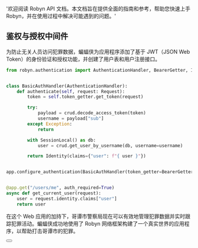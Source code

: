   '欢迎阅读 Robyn API 文档。本文档旨在提供全面的指南和参考，帮助您快速上手 Robyn，并在使用过程中解决可能遇到的问题。'

## 鉴权与授权中间件

为防止无关人员访问犯罪数据，蝙蝠侠为应用程序添加了基于 JWT（JSON Web Token）的身份验证和授权功能，并创建了用户表和用户注册接口。

```python {{ title: '设置鉴权中间件' }}
from robyn.authentication import AuthenticationHandler, BearerGetter, Identity


class BasicAuthHandler(AuthenticationHandler):
    def authenticate(self, request: Request):
        token = self.token_getter.get_token(request)

        try:
            payload = crud.decode_access_token(token)
            username = payload["sub"]
        except Exception:
            return

        with SessionLocal() as db:
            user = crud.get_user_by_username(db, username=username)

        return Identity(claims={"user": f"{ user }"})


app.configure_authentication(BasicAuthHandler(token_getter=BearerGetter()))


@app.get("/users/me", auth_required=True)
async def get_current_user(request):
    user = request.identity.claims["user"]
    return user


```

在这个 Web 应用的加持下，哥谭市警察局现在可以有效地管理犯罪数据并实时跟踪犯罪活动。蝙蝠侠成功地使用了 Robyn 网络框架构建了一个真实世界的应用程序，以帮助打击哥谭市的犯罪。

<div className="not-prose">
  <Button
    href="/documentation-cn/应用示例/即时通讯"
    variant="text"
    arrow="right"
    children="即时通讯"
  />
</div>
